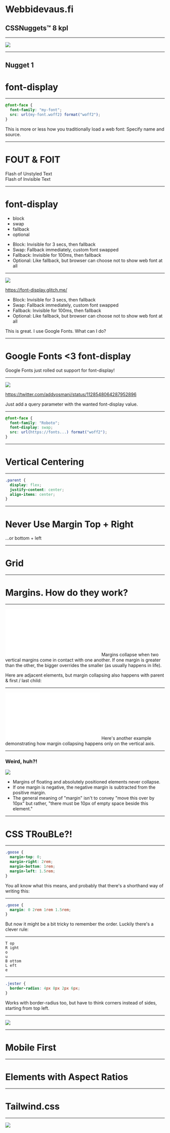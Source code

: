 
# Webbidevaus.fi

## CSSNuggets™ 8 kpl

---

<Image src="images/nuggets.jpg" />

---

<!-- Antti -->

## Nugget 1

# font-display

---

```css
@font-face {
  font-family: "my-font";
  src: url(my-font.woff2) format("woff2");
}
```

<Notes>
  This is more or less how you traditionally load a web font: Specify name and
  source.
</Notes>

---

# FOUT & FOIT

<Appear>
  <div>Flash of Unstyled Text</div>
  <div> Flash of Invisible Text</div>
</Appear>

---

# font-display

<ul>
  <Appear>
    <li>block</li>
    <li>swap</li>
    <li>fallback</li>
    <li>optional</li>
  </Appear>
</ul>

<Notes>
  <ul>
    <li>Block: Invisible for 3 secs, then fallback</li>
    <li>Swap: Fallback immediately, custom font swapped</li>
    <li>Fallback: Invisible for 100ms, then fallback</li>
    <li>
      Optional: Like fallback, but browser can choose not to show web font at
      all
    </li>
  </ul>
</Notes>

---

<img src="images/fontdisplay.png" />

<p><a href="https://font-display.glitch.me/">https://font-display.glitch.me/</a></p>

<Notes>
  <ul>
    <li>Block: Invisible for 3 secs, then fallback</li>
    <li>Swap: Fallback immediately, custom font swapped</li>
    <li>Fallback: Invisible for 100ms, then fallback</li>
    <li>
      Optional: Like fallback, but browser can choose not to show web font at
      all
    </li>
  </ul>
  <p>This is great. I use Google Fonts. What can I do?</p>
</Notes>

---

# Google Fonts <3 font-display

<Notes>Google Fonts just rolled out support for font-display!</Notes>

---

<img src="images/googleswap.png" />
<p><a href="https://twitter.com/addyosmani/status/1128548064287952896">https://twitter.com/addyosmani/status/1128548064287952896</a></p>

<Notes>Just add a query parameter with the wanted font-display value.</Notes>

---

```css
@font-face {
  font-family: "Roboto";
  font-display: swap;
  src: url(https://fonts...) format("woff2");
}
```

---

# Vertical Centering

---

```css
.parent {
  display: flex;
  justify-content: center;
  align-items: center;
}
```

---

# Never Use Margin Top + Right

...or bottom + left

---

# Grid

---

# Margins. How do they work?

---

<iframe
  style={{ width: "100vw", height: "100vh" }}
  scrolling="no"
  title="Margin collapse"
  src="//codepen.io/anttti/embed/yWXZZZ/?height=265&theme-id=dark&default-tab=css,result"
  frameBorder="no"
>
  See the Pen{" "}
  <a href="https://codepen.io/anttti/pen/yWXZZZ/">Margin collapse</a> by Antti
  Mattila (<a href="https://codepen.io/anttti">@anttti</a>) on{" "}
  <a href="https://codepen.io">CodePen</a>.
</iframe>

<Notes>
  Margins collapse when two vertical margins come in contact with one another.
  If one margin is greater than the other, the bigger overrides the smaller (as
  usually happens in life).

Here are adjacent elements, but margin collapsing also happens with parent & first / last child:

</Notes>

---

<iframe
  style={{ width: "100vw", height: "100vh" }}
  scrolling="no"
  title="Margin collapse"
  src="//codepen.io/anttti/embed/dERaQX/?height=265&theme-id=dark&default-tab=css,result"
  frameBorder="no"
>
  See the Pen{" "}
  <a href="https://codepen.io/anttti/pen/dERaQX/">Margin collapse</a> by Antti
  Mattila (<a href="https://codepen.io/anttti">@anttti</a>) on{" "}
  <a href="https://codepen.io">CodePen</a>.
</iframe>

<Notes>
  Here's another example demonstrating how margin collapsing happens only on the
  vertical axis.
</Notes>

---

### Weird, huh?!

![](images/margins.jpg)

<Notes>
  <ul>
    <li>
      Margins of floating and absolutely positioned elements never collapse.
    </li>
    <li>
      If one margin is negative, the negative margin is subtracted from the
      positive margin.
    </li>
    <li>
      The general meaning of "margin" isn't to convey "move this over by 10px"
      but rather, "there must be 10px of empty space beside this element."
    </li>
  </ul>
</Notes>

---

# CSS TRouBLe?!

---

```css
.goose {
  margin-top: 0;
  margin-right: 2rem;
  margin-bottom: 1rem;
  margin-left: 1.5rem;
}
```

<Notes>
  You all know what this means, and probably that there's a shorthand way of
  writing this:
</Notes>

---

```css
.goose {
  margin: 0 2rem 1rem 1.5rem;
}
```

<Notes>
  But now it might be a bit tricky to remember the order. Luckily there's a
  clever rule:
</Notes>

---

```
T op
R ight
o
u
B ottom
L eft
e
```

---

```css
.jester {
  border-radius: 4px 8px 2px 6px;
}
```

<Notes>
  Works with border-radius too, but have to think corners instead of sides,
  starting from top left.
</Notes>

---

<Invert>
  <Image size="contain" src="images/clock.png" />
</Invert>

---

# Mobile First

---

# Elements with Aspect Ratios

---

# Tailwind.css

---

<Image src="images/thanks.jpg" />
